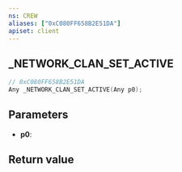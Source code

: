 ```yaml
---
ns: CREW
aliases: ["0xC080FF658B2E51DA"]
apiset: client
---
```

## _NETWORK_CLAN_SET_ACTIVE

```c
// 0xC080FF658B2E51DA
Any _NETWORK_CLAN_SET_ACTIVE(Any p0);
```


## Parameters
* **p0**:

## Return value